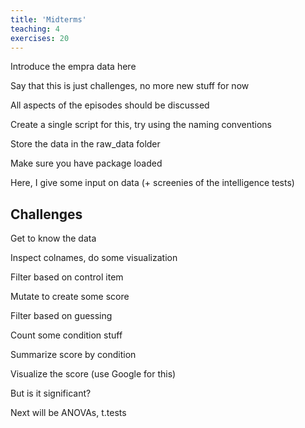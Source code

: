 ```yaml
---
title: 'Midterms'
teaching: 4
exercises: 20
---
```


:::::::::::::::::::::::::::::::::::::: questions 

::::::::::::::::::::::::::::::::::::::::::::::::

::::::::::::::::::::::::::::::::::::: objectives

::::::::::::::::::::::::::::::::::::::::::::::::

Introduce the empra data here

Say that this is just challenges, no more new stuff for now

All aspects of the episodes should be discussed

Create a single script for this, try using the naming conventions

Store the data in the raw_data folder

Make sure you have package loaded

Here, I give some input on data (+ screenies of the intelligence tests)

## Challenges

Get to know the data

Inspect colnames, do some visualization

Filter based on control item

Mutate to create some score

Filter based on guessing

Count some condition stuff

Summarize score by condition

Visualize the score (use Google for this)

But is it significant?

Next will be ANOVAs, t.tests

::::::::::::::::::::::::::::::::::::: keypoints 

::::::::::::::::::::::::::::::::::::::::::::::::

